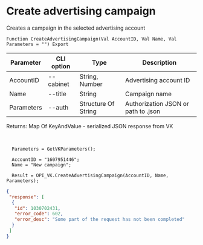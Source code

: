 ﻿---
sidebar_position: 1
---


# Create advertising campaign
 Creates a campaign in the selected advertising account



`Function CreateAdvertisingCampaign(Val AccountID, Val Name, Val Parameters = "") Export`

  | Parameter | CLI option | Type | Description |
  |-|-|-|-|
  | AccountID | --cabinet | String, Number | Advertising account ID |
  | Name | --title | String | Campaign name |
  | Parameters | --auth | Structure Of String | Authorization JSON or path to .json |

  
  Returns:  Map Of KeyAndValue - serialized JSON response from VK

<br/>




```bsl title="Code example"
  Parameters = GetVKParameters();
  
  AccountID = "1607951446";
  Name = "New campaign";
  
  Result = OPI_VK.CreateAdvertisingCampaign(AccountID, Name, Parameters);
```
 



```json title="Result"
{
 "response": [
  {
   "id": 1030702431,
   "error_code": 602,
   "error_desc": "Some part of the request has not been completed"
  }
 ]
}
```
